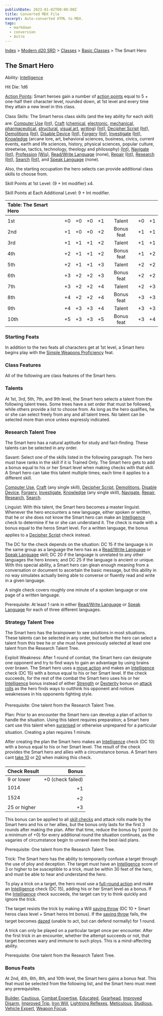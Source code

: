 ```yaml
---
publishDate: 2023-01-02T00:00:00Z
title: Converted MDX File
excerpt: Auto-converted HTML to MDX.
tags:
  - markdown
  - conversion
  - Astro
---
```






[Index](-index) > [Modern d20 SRD](modern-d20-srd-index) > [Classes](modern-d20-srd-classes-index) > [Basic Classes](modern-d20-srd-classes-basic-index) > The Smart Hero




## The Smart Hero


Ability: [Intelligence](modern-d20-srd-basics-ability-scores)


Hit Die: 1d6


[Action Points](modern-d20-srd-basics-action-points): Smart heroes gain a number of [action points](modern-d20-srd-basics-action-points) equal to 5 + one-half their character level, rounded down, at 1st level and every time they attain a new level in this class.


Class Skills: The Smart heros class skills (and the key ability for each skill) are: [Computer Use](modern-d20-srd-skills-computer-use) [(Int)](modern-d20-srd-basics-ability-scores), [Craft](modern-d20-srd-skills-craft) ([chemical](modern-d20-srd-skills-craft-chemical), [electronic](modern-d20-srd-skills-craft-electronic), [mechanical](modern-d20-srd-skills-craft-mechanical), [pharmaceutical](modern-d20-srd-skills-craft-pharmaceutical), [structural](modern-d20-srd-skills-craft-structural), [visual
  art](modern-d20-srd-skills-craft-visual-art), [writing](modern-d20-srd-skills-craft-writing)) [(Int)](modern-d20-srd-basics-ability-scores), [Decipher Script](modern-d20-srd-skills-decipher-script) [(Int)](modern-d20-srd-basics-ability-scores), [Demolitions](modern-d20-srd-skills-demolitions) [(Int)](modern-d20-srd-basics-ability-scores), [Disable Device](modern-d20-srd-skills-disable-device) [(Int)](modern-d20-srd-basics-ability-scores), [Forgery](modern-d20-srd-skills-forgery) [(Int)](modern-d20-srd-basics-ability-scores), [Investigate](modern-d20-srd-skills-investigate) [(Int)](modern-d20-srd-basics-ability-scores), [Knowledge](modern-d20-srd-skills-knowledge) (arcane lore, art, behavioral sciences, business, civics, current events, earth and life sciences, history, physical sciences, popular culture, streetwise, tactics, technology, theology and philosophy) [(Int)](modern-d20-srd-basics-ability-scores), [Navigate](modern-d20-srd-skills-navigate) [(Int)](modern-d20-srd-basics-ability-scores), [Profession](modern-d20-srd-skills-profession) [(Wis)](modern-d20-srd-basics-ability-scores), [Read/Write
  Language](modern-d20-srd-skills-read-write-language) (none), [Repair](modern-d20-srd-skills-repair) [(Int)](modern-d20-srd-basics-ability-scores), [Research](modern-d20-srd-skills-research) [(Int)](modern-d20-srd-basics-ability-scores), [Search](modern-d20-srd-skills-search) [(Int)](modern-d20-srd-basics-ability-scores), and [Speak
  Language](modern-d20-srd-skills-speak-language) (none).


Also, the starting occupation the hero selects can provide additional class skills to choose from.


Skill Points at 1st Level: (9 + Int modifier) x4.


Skill Points at Each Additional Level: 9 + Int modifier.


| Table: The Smart Hero |  |  |  |  |  |  |  |
| :----------------------- | :--: | :--: | :--: | :--: | :--: | :--: | --: |
|  |  |  |  |  |  |  |  |
| 1st | +0 | +0 | +0 | +1 | Talent | +0 | +1 |
| 2nd | +1 | +0 | +0 | +2 | Bonus feat | +1 | +1 |
| 3rd | +1 | +1 | +1 | +2 | Talent | +1 | +1 |
| 4th | +2 | +1 | +1 | +2 | Bonus feat | +1 | +2 |
| 5th | +2 | +1 | +1 | +3 | Talent | +2 | +2 |
| 6th | +3 | +2 | +2 | +3 | Bonus feat | +2 | +2 |
| 7th | +3 | +2 | +2 | +4 | Talent | +2 | +3 |
| 8th | +4 | +2 | +2 | +4 | Bonus feat | +3 | +3 |
| 9th | +4 | +3 | +3 | +4 | Talent | +3 | +3 |
| 10th | +5 | +3 | +3 | +5 | Bonus feat | +3 | +4 |



### Starting Feats


In addition to the two feats all characters get at 1st level, a Smart hero begins play with the [Simple
  Weapons Proficiency](modern-d20-srd-feats-simple-weapons-proficiency) feat.


### Class Features


All of the following are class features of the Smart hero.


### Talents


At 1st, 3rd, 5th, 7th, and 9th level, the Smart hero selects a talent from the following talent trees. Some trees have a set order that must be followed, while others provide a list to choose from. As long as the hero qualifies, he or she can select freely from any and all talent trees. No talent can be selected more than once unless expressly indicated.


### Research Talent Tree


The Smart hero has a natural aptitude for study and fact-finding. These talents can be selected in any order.


Savant: Select one of the skills listed in the following paragraph. The hero must have ranks in the skill if it is Trained Only.  The Smart hero gets to add a bonus equal to his or her Smart level when making checks with that skill. A Smart hero can take this talent multiple times; each time it applies to a different skill.


[Computer Use](modern-d20-srd-skills-computer-use), [Craft](modern-d20-srd-skills-craft) (any single skill), [Decipher
  Script](modern-d20-srd-skills-decipher-script), [Demolitions](modern-d20-srd-skills-demolitions), [Disable
  Device](modern-d20-srd-skills-disable-device), [Forgery](modern-d20-srd-skills-forgery), [Investigate](modern-d20-srd-skills-investigate), [Knowledge](modern-d20-srd-skills-knowledge) (any single skill), [Navigate](modern-d20-srd-skills-navigate), [Repair](modern-d20-srd-skills-repair), [Research](modern-d20-srd-skills-research), [Search](modern-d20-srd-skills-search).


Linguist: With this talent, the Smart hero becomes a master linguist. Whenever the hero encounters a new language, either spoken or written, that he or she does not know the Smart hero can make an [Intelligence](modern-d20-srd-basics-ability-scores) check to determine if he or she can understand it. The check is made with a bonus equal to the heros Smart level. For a written language, the bonus applies to a [Decipher
  Script](modern-d20-srd-skills-decipher-script) check instead.


The DC for the check depends on the situation: DC 15 if the language is in the same group as a language the hero has as a [Read/Write
  Language](modern-d20-srd-skills-read-write-language) or [Speak Language](modern-d20-srd-skills-speak-language) skill; DC 20 if the language is unrelated to any other languages the hero knows; and DC 25 if the language is ancient or unique.  With this special ability, a Smart hero can glean enough meaning from a conversation or document to ascertain the basic message, but this ability in no way simulates actually being able to converse or fluently read and write in a given language.


A single check covers roughly one minute of a spoken language or one page of a written language.


Prerequisite: At least 1 rank in either [Read/Write
  Language](modern-d20-srd-skills-read-write-language) or [Speak Language](modern-d20-srd-skills-speak-language) for each of three different languages.


### Strategy Talent Tree


The Smart hero has the brainpower to see solutions in most situations. These talents can be selected in any order, but before the hero can select a talent from this tree he or she must have previously selected at least one talent from the Research Talent Tree.


Exploit Weakness: After 1 round of combat, the Smart hero can designate one opponent and try to find ways to gain an advantage by using brains over brawn. The Smart hero uses a [move
    action](modern-d20-srd-combat-move-actions) and makes an [Intelligence](modern-d20-srd-basics-ability-scores) check (DC 15) with a bonus equal to his or her Smart level. If the check succeeds, for the rest of the combat the Smart hero uses his or her [Intelligence](modern-d20-srd-basics-ability-scores) bonus instead of either [Strength](modern-d20-srd-basics-ability-scores) or [Dexterity](modern-d20-srd-basics-ability-scores) bonus on [attack
  rolls](modern-d20-srd-combat-attack-roll) as the hero finds ways to outthink his opponent and notices weaknesses in his opponents fighting style.


Prerequisite: One talent from the Research Talent Tree.


Plan: Prior to an encounter the Smart hero can develop a plan of action to handle the situation. Using this talent requires preparation; a Smart hero cant use this talent when [surprised](modern-d20-srd-combat-surprise) or otherwise unprepared for a particular situation. Creating a plan requires 1 minute.


After creating the plan the Smart hero makes an [Intelligence](modern-d20-srd-basics-ability-scores) check (DC 10) with a bonus equal to his or her Smart level. The result of the check provides the Smart hero and allies with a circumstance bonus. A Smart hero cant [take
  10](modern-d20-srd-skills-skill-basics-php#take10-index) or [20](modern-d20-srd-skills-skill-basics-php#take20-index) when making this check.


| Check Result | Bonus |
| :-------------- | -------: |
| 9 or lower | +0 (check failed) |
| 1014 | +1 |
| 1524 | +2 |
| 25 or higher | +3 |



This bonus can be applied to all [skill checks](modern-d20-srd-skills-skill-basics-php#skill-check-index) and attack rolls made by the Smart hero and his or her allies, but the bonus only lasts for the first 3 rounds after making the plan. After that time, reduce the bonus by 1 point (to a minimum of +0) for every additional round the situation continues, as the vagaries of circumstance begin to unravel even the best-laid plans.


Prerequisite: One talent from the Research Talent Tree.


Trick: The Smart hero has the ability to temporarily confuse a target through the use of ploy and deception. The target must have an [Intelligence](modern-d20-srd-basics-ability-scores) score of 3 or higher to be susceptible to a trick, must be within 30 feet of the hero, and must be able to hear and understand the hero.


To play a trick on a target, the hero must use a [full-round
  action](modern-d20-srd-combat-full-round-actions) and make an [Intelligence](modern-d20-srd-basics-ability-scores) check (DC 15), adding his or her Smart level as a bonus. If the [Intelligence](modern-d20-srd-basics-ability-scores) check succeeds, the target can try to think quickly and ignore the trick.


The target resists the trick by making a Will [saving throw](modern-d20-srd-basics-saving-throws) (DC 10 + Smart heros class level + Smart heros Int bonus). If the [saving throw](modern-d20-srd-basics-saving-throws) fails, the target becomes [dazed](modern-d20-srd-conditions-index) (unable to act, but can defend normally) for 1 round.


A trick can only be played on a particular target once per encounter. After the first trick in an encounter, whether the attempt succeeds or not, that target becomes wary and immune to such ploys.  This is a mind-affecting ability.


Prerequisite: One talent from the Research Talent Tree.


### Bonus Feats


At 2nd, 4th, 6th, 8th, and 10th level, the Smart hero gains a bonus feat. This feat must be selected from the following list, and the Smart hero must meet any prerequisites.


[Builder](modern-d20-srd-feats-builder), [Cautious](modern-d20-srd-feats-cautious), [Combat
  Expertise](modern-d20-srd-feats-combat-expertise), [Educated](modern-d20-srd-feats-educated), [Gearhead](modern-d20-srd-feats-gearhead), [Improved
  Disarm](modern-d20-srd-feats-improved-disarm), [Improved Trip](modern-d20-srd-feats-improved-trip), [Iron
  Will](modern-d20-srd-feats-iron-will), [Lightning
  Reflexes](modern-d20-srd-feats-lightning-reflexes), [Meticulous](modern-d20-srd-feats-meticulous), [Studious](modern-d20-srd-feats-studious), [Vehicle
  Expert](modern-d20-srd-feats-vehicle-expert), [Weapon Focus](modern-d20-srd-feats-weapon-focus).



